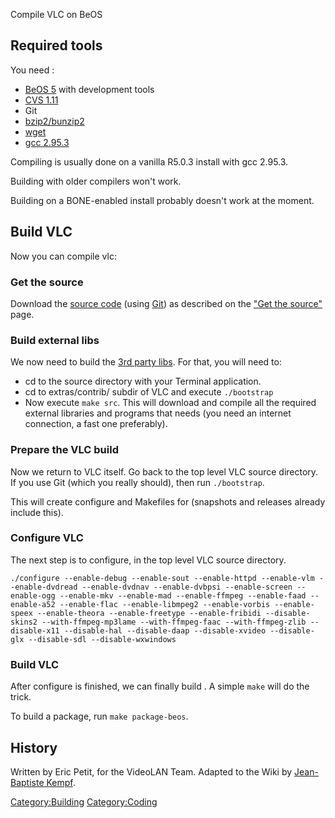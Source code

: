 Compile VLC on BeOS

== Required tools ==
You need :
* [http://www.bebits.com/app/2680 BeOS 5] with development tools
* [http://www.bebits.com/app/1610 CVS 1.11]
* Git
* [http://www.bebits.com/app/3218 bzip2/bunzip2]
* [http://www.bebits.com/app/2848 wget]
* [http://www.bebits.com/app/4011 gcc 2.95.3]

Compiling is usually done on a vanilla R5.0.3 install with gcc 2.95.3. 

Building with older compilers won't work. 

Building on a BONE-enabled install probably doesn't work at the moment.

== Build VLC ==
Now you can compile vlc:

=== Get the source ===
Download the {{VLC}} [[GetTheSource|source code]] (using [[Git]]) as described on the [[GetTheSource| "Get the source"]] page.

=== Build external libs ===

We now need to build the [[Contrib_Status| 3rd party libs]]. For that, you will need to:
* cd to the source directory with your Terminal application.
* cd to extras/contrib/ subdir of VLC and execute <code>./bootstrap</code>
* Now execute <code>make src</code>. This will download and compile all the required external libraries and programs that {{VLC}} needs (you need an internet connection, a fast one preferably).

=== Prepare the VLC build ===
Now we return to VLC itself. Go back to the top level VLC source directory. If you use Git (which you really should), then run <code>./bootstrap</code>. 

This will create configure and Makefiles for {{VLC}} (snapshots and releases already include this).

=== Configure VLC ===
The next step is to configure, in the top level VLC source directory.

<code>./configure --enable-debug --enable-sout --enable-httpd --enable-vlm --enable-dvdread --enable-dvdnav --enable-dvbpsi --enable-screen --enable-ogg --enable-mkv --enable-mad --enable-ffmpeg --enable-faad --enable-a52 --enable-flac --enable-libmpeg2 --enable-vorbis --enable-speex --enable-theora --enable-freetype --enable-fribidi --disable-skins2 --with-ffmpeg-mp3lame --with-ffmpeg-faac --with-ffmpeg-zlib --disable-x11 --disable-hal --disable-daap --disable-xvideo --disable-glx --disable-sdl --disable-wxwindows</code>

=== Build VLC ===
After configure is finished, we can finally build {{VLC}}. A simple <code>make</code> will do the trick.

To build a package, run <code>make package-beos</code>.

== History ==
Written by Eric Petit, for the VideoLAN Team.
Adapted to the Wiki by [[User:j-b|Jean-Baptiste Kempf]].

[[Category:Building]]
[[Category:Coding]]
{{Outdated}}